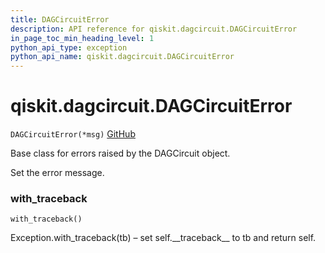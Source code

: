 ```yaml
---
title: DAGCircuitError
description: API reference for qiskit.dagcircuit.DAGCircuitError
in_page_toc_min_heading_level: 1
python_api_type: exception
python_api_name: qiskit.dagcircuit.DAGCircuitError
---
```


# qiskit.dagcircuit.DAGCircuitError

<span id="qiskit.dagcircuit.DAGCircuitError" />

`DAGCircuitError(*msg)` [GitHub](https://github.com/qiskit/qiskit/tree/stable/0.18/qiskit/dagcircuit/exceptions.py "view source code")

Base class for errors raised by the DAGCircuit object.

Set the error message.

### with\_traceback

<span id="qiskit.dagcircuit.DAGCircuitError.with_traceback" />

`with_traceback()`

Exception.with\_traceback(tb) – set self.\_\_traceback\_\_ to tb and return self.


